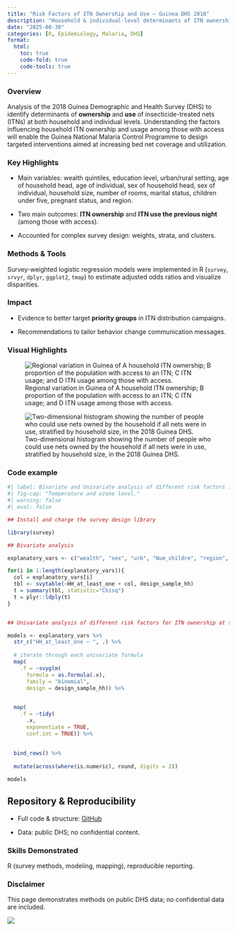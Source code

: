 ```yaml
---
title: "Risk Factors of ITN Ownership and Use – Guinea DHS 2018"
description: "Household & individual-level determinants of ITN ownership using DHS 2018 Guinea data."
date: "2025-08-30"
categories: [R, Epidemiology, Malaria, DHS]
format:
  html:
    toc: true
    code-fold: true
    code-tools: true
---
```


### Overview

Analysis of the 2018 Guinea Demographic and Health Survey (DHS) to identify determinants of **ownership** and **use** of insecticide-treated nets (ITNs) at both household and individual levels. Understanding the factors influencing household ITN ownership and usage among those with access will enable the Guinea National Malaria Control Programme to design targeted interventions aimed at increasing bed net coverage and utilization.

### **Key Highlights**

-   Main variables: wealth quintiles, education level, urban/rural setting, age of household head, age of individual, sex of household head, sex of individual, household size, number of rooms, marital status, children under five, pregnant status, and region.

-   Two main outcomes: **ITN ownership** and **ITN use the previous night** (among those with access).

-   Accounted for complex survey design: weights, strata, and clusters.

### **Methods & Tools**

Survey-weighted logistic regression models were implemented in R (`survey`, `srvyr`, `dplyr`, `ggplot2`, `tmap`) to estimate adjusted odds ratios and visualize disparities.

### **Impact**

-   Evidence to better target **priority groups** in ITN distribution campaigns.

-   Recommendations to tailor behavior change communication messages.

### Visual Highlights

![Regional variation in Guinea of A household ITN ownership; B proportion of the population with access to an ITN; C ITN usage; and D ITN usage among those with access.](images/Fichier_8.png)

![Two-dimensional histogram showing the number of people who could use nets owned by the household if all nets were in use, stratified by household size, in the 2018 Guinea DHS.](images/two_dimensionel.png)

### Code example

```r
#| label: Bivariate and Univariate analysis of different risk factors for ITN ownership at the country level
#| fig-cap: "Temperature and ozone level."
#| warning: false
#| eval: false

## Install and charge the survey design library

library(survey)

## Bivariate analysis

explanatory_vars <- c("wealth", "sex", "urb", "Num_childre", "region", "rooms", "hh_size", "Edu", "head_age", "Marital")

for(i in 1:length(explanatory_vars)){
  col = explanatory_vars[i]
  tbl <- svytable(~HH_at_least_one + col, design_sample_hh)
  t = summary(tbl, statistic="Chisq")
  t = plyr::ldply(t)
}


## Univariate analysis of different risk factors for ITN ownership at the country level 

models <- explanatory_vars %>%      
  str_c("HH_at_least_one ~ ", .) %>%      
  
  # iterate through each univariate formula
  map(                               
    .f = ~svyglm(                      
      formula = as.formula(.x),      
      family = "binomial",           
      design = design_sample_hh)) %>%       
  

  map(
    .f = ~tidy(
      .x, 
      exponentiate = TRUE,           
      conf.int = TRUE)) %>%         
  
 
  bind_rows() %>% 
  
  mutate(across(where(is.numeric), round, digits = 2))

models


```

## Repository & Reproducibility

-   Full code & structure: [GitHub](https://github.com/Ousmanerabi/Risk_factors_ITN_Guinea_DHS_2018 "Risk_factors_ITN_Guinea_DHS_2018")

-   Data: public DHS; no confidential content.

### Skills Demonstrated

R (survey methods, modeling, mapping), reproducible reporting.

### Disclaimer

This page demonstrates methods on public DHS data; no confidential data are included.

[![](https://img.shields.io/badge/PDF-Download-red?logo=adobeacrobatreader)](https://link.springer.com/content/pdf/10.1186/s12936-023-04463-z.pdf)

